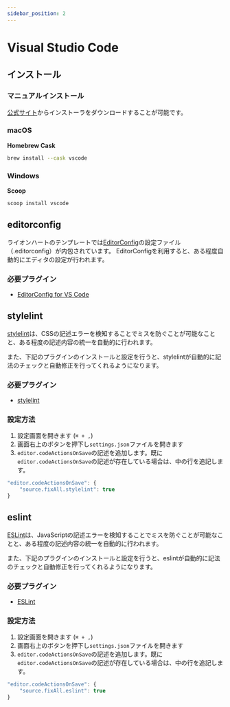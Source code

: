 ```yaml
---
sidebar_position: 2
---
```


# Visual Studio Code

## インストール

### マニュアルインストール

[公式サイト](https://code.visualstudio.com/)からインストーラをダウンロードすることが可能です。

### macOS

**Homebrew Cask**

```bash
brew install --cask vscode
```

### Windows

**Scoop**

```bash
scoop install vscode
```

## editorconfig

ライオンハートのテンプレートでは[EditorConfig](https://editorconfig.org/)の設定ファイル（.editorconfig）が内包されています。 EditorConfigを利用すると、ある程度自動的にエディタの設定が行われます。

### 必要プラグイン

- [EditorConfig for VS Code](https://marketplace.visualstudio.com/items?itemName=EditorConfig.EditorConfig)

## stylelint

[stylelint](https://stylelint.io/)は、CSSの記述エラーを検知することでミスを防ぐことが可能なことと、ある程度の記述内容の統一を自動的に行われます。

また、下記のプラグインのインストールと設定を行うと、stylelintが自動的に記法のチェックと自動修正を行ってくれるようになります。

### 必要プラグイン

- [stylelint](https://marketplace.visualstudio.com/items?itemName=stylelint.vscode-stylelint)

### 設定方法

1. 設定画面を開きます (`⌘ + ,`)
2. 画面右上のボタンを押下し`settings.json`ファイルを開きます
3. `editor.codeActionsOnSave`の記述を追加します。既に`editor.codeActionsOnSave`の記述が存在している場合は、中の行を追記します。

```js
"editor.codeActionsOnSave": {
    "source.fixAll.stylelint": true
}
```

## eslint

[ESLint](https://eslint.org/)は、JavaScriptの記述エラーを検知することでミスを防ぐことが可能なことと、ある程度の記述内容の統一を自動的に行われます。

また、下記のプラグインのインストールと設定を行うと、eslintが自動的に記法のチェックと自動修正を行ってくれるようになります。

### 必要プラグイン

- [ESLint](https://marketplace.visualstudio.com/items?itemName=dbaeumer.vscode-eslint)

### 設定方法

1. 設定画面を開きます (`⌘ + ,`)
2. 画面右上のボタンを押下し`settings.json`ファイルを開きます
3. `editor.codeActionsOnSave`の記述を追加します。既に`editor.codeActionsOnSave`の記述が存在している場合は、中の行を追記します。

```js
"editor.codeActionsOnSave": {
    "source.fixAll.eslint": true
}
```
